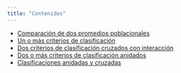 ```yaml
---
title: "Contenidos"
---
```


* [Comparación de dos promedios poblacionales](dos_poblaciones.qmd)
* [Un o más criterios de clasificación](un_criterio.qmd)
* [Dos criterios de clasificación cruzados con interacción](dos_criterios_int.qmd)
* [Dos o más criterios de clasificación anidados](dos_criterios_anidados.qmd)
* [Clasificaciones anidadas y cruzadas](anidadas_cruzadas.qmd)
